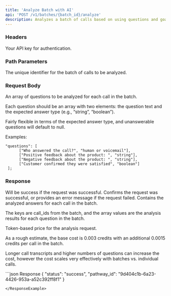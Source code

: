 ```yaml
---
title: 'Analyze Batch with AI'
api: 'POST /v1/batches/{batch_id}/analyze'
description: Analyzes a batch of calls based on using questions and goals..
---
```


### Headers

<ParamField header="authorization" type="string" required={true}>
  Your API key for authentication.
</ParamField>


### Path Parameters
<ParamField path="batch_id" type="string" required={true}>
The unique identifier for the batch of calls to be analyzed.
</ParamField>

### Request Body
<ParamField body="goal" type="string[][]" required={true}>
An array of questions to be analyzed for each call in the batch.

Each question should be an array with two elements: the question text and the expected answer type (e.g., “string”, “boolean”).

Fairly flexible in terms of the expected answer type, and unanswerable questions will default to null.

Examples:
```
"questions": [
      ["Who answered the call?", "human or voicemail"],
      ["Positive feedback about the product: ", "string"],
      ["Negative feedback about the product: ", "string"],
      ["Customer confirmed they were satisfied", "boolean"]
 ];
  ```
</ParamField>



### Response

<ResponseField name="status" type="object">
   Will be success if the request was successful.
</ResponseField>
<ResponseField name="message" type="string">
  Confirms the request was successful, or provides an error message if the request failed.
</ResponseField>
<ResponseField name="answers" type="object">
  Contains the analyzed answers for each call in the batch.

The keys are call_ids from the batch, and the array values are the analysis results for each question in the batch.
</ResponseField>

<ResponseField name="credits_used" type="number">
  Token-based price for the analysis request.

As a rough estimate, the base cost is 0.003 credits with an additional 0.0015 credits per call in the batch.

Longer call transcripts and higher numbers of questions can increase the cost, however the cost scales very effectively with batches vs. individual calls.
</ResponseField>



<ResponseExample>
```json Response
{
  "status": "success",
  "pathway_id": "9d404c1b-6a23-4426-953a-a52c392ff8f1"
}

```
</ResponseExample>
